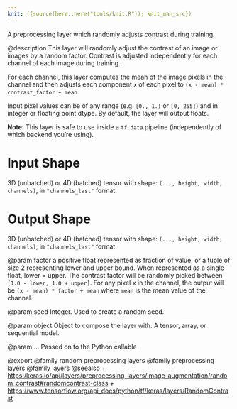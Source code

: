 ```yaml
---
knit: ({source(here::here("tools/knit.R")); knit_man_src})
---
```

A preprocessing layer which randomly adjusts contrast during training.

@description
This layer will randomly adjust the contrast of an image or images
by a random factor. Contrast is adjusted independently
for each channel of each image during training.

For each channel, this layer computes the mean of the image pixels in the
channel and then adjusts each component `x` of each pixel to
`(x - mean) * contrast_factor + mean`.

Input pixel values can be of any range (e.g. `[0., 1.)` or `[0, 255]`) and
in integer or floating point dtype.
By default, the layer will output floats.

**Note:** This layer is safe to use inside a `tf.data` pipeline
(independently of which backend you're using).

# Input Shape
3D (unbatched) or 4D (batched) tensor with shape:
`(..., height, width, channels)`, in `"channels_last"` format.

# Output Shape
3D (unbatched) or 4D (batched) tensor with shape:
`(..., height, width, channels)`, in `"channels_last"` format.

@param factor
a positive float represented as fraction of value, or a tuple of
size 2 representing lower and upper bound.
When represented as a single float, lower = upper.
The contrast factor will be randomly picked between
`[1.0 - lower, 1.0 + upper]`. For any pixel x in the channel,
the output will be `(x - mean) * factor + mean`
where `mean` is the mean value of the channel.

@param seed
Integer. Used to create a random seed.

@param object
Object to compose the layer with. A tensor, array, or sequential model.

@param ...
Passed on to the Python callable

@export
@family random preprocessing layers
@family preprocessing layers
@family layers
@seealso
+ <https:/keras.io/api/layers/preprocessing_layers/image_augmentation/random_contrast#randomcontrast-class>
+ <https://www.tensorflow.org/api_docs/python/tf/keras/layers/RandomContrast>
